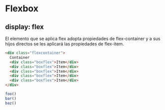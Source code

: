 # Flexbox

## display: flex

El elemento que se aplica flex adopta propiedades de flex-container y a sus hijos directos se les aplicará las propiedades de flex-item.

```html
<div class="flexcontainer">
  Container
  <div class="boxflex">Item</div>
  <div class="boxflex">Item</div>
  <div class="boxflex">Item</div>
  <div class="boxflex">Item</div>
  <div class="boxflex">Item</div>
</div>
```

```js highlight-line="2"
foo()
bar()
baz()
```
